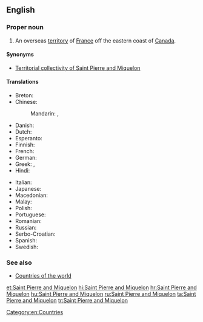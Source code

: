 ==English==

{{wikipedia}}

===Proper noun===
{{head|en|proper noun}}

# An overseas [[territory]] of [[France]] off the eastern coast of [[Canada]].

====Synonyms====
* {{qualifier|official name}} [[Territorial collectivity of Saint Pierre and Miquelon]]

====Translations====
{{trans-top|overseas territory of France}}
* Breton: {{t|br|Sant-Pêr-ha-Mikelon}}
* Chinese:
*: Mandarin: {{t+|cmn|聖皮埃爾和密克隆|sc=Hani}}, {{t|cmn|圣皮埃尔和密克隆|tr=Shèng Pí'āi'ěr hé Mìkèlóng|sc=Hani}}
* Danish: {{t|da|Saint Pierre og Miquelon}}
* Dutch: {{t|nl|Saint-Pierre en Miquelon}}
* Esperanto: {{t|eo|Sent-Piero kaj Mikelono}}
* Finnish: {{t|fi|Saint-Pierre ja Miquelon}}
* French: {{t+|fr|Saint-Pierre-et-Miquelon}}
* German: {{t|de|Sankt Pierre und Miquelon}}
* Greek: {{t|el|Σαιν Πιέρ και Μικελόν}}, {{t|el|'Αγιος Πέτρος και Μικελόν}}
* Hindi: {{t+|hi|सन्त पियर और मिकलान|m|tr=sant piyar aur miklaan|sc=Deva}}
{{trans-mid}}
* Italian: {{t|it|Saint-Pierre e Miquelon}}
* Japanese: {{t|ja|サンピエール･ミクロン|tr=Sanpiēru-Mikuron}}
* Macedonian: {{t|mk|Свети Пјер и Микелон|m|tr=Svéti Pjer i Mikelón}}
* Malay: {{t|ms|Saint Pierre dan Miquelon}}
* Polish: {{t|pl|Saint-Pierre i Miquelon}}
* Portuguese: {{t|pt|São Pedro e Miquelon}}
* Romanian: {{t|ro|Saint Pierre și Miquelon}}
* Russian: {{t|ru|Сен-Пьер и Микелон|m|tr=Sen-P’jér i Mikelón}}
* Serbo-Croatian: {{t|sh|Sveti Petar i Mikelon}}
* Spanish: {{t|es|San Pedro y Miquelón}}
* Swedish: {{t|sv|Saint Pierre och Miquelon}}
{{trans-bottom}}

===See also===
* [[Appendix:Countries of the world|Countries of the world]]

[[Category:en:Countries]]

[[et:Saint Pierre and Miquelon]]
[[hi:Saint Pierre and Miquelon]]
[[hr:Saint Pierre and Miquelon]]
[[hu:Saint Pierre and Miquelon]]
[[ru:Saint Pierre and Miquelon]]
[[ta:Saint Pierre and Miquelon]]
[[tr:Saint Pierre and Miquelon]]